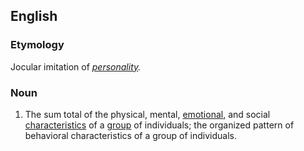 ==English==

===Etymology===
Jocular imitation of ''[[personality]].''

===Noun===
{{en-noun|groupalities}}

# {{label|en|rare|humorous}} The sum total of the physical, mental, [[emotional]], and social [[characteristics]] of a [[group]] of individuals; the organized pattern of behavioral characteristics of a group of individuals.